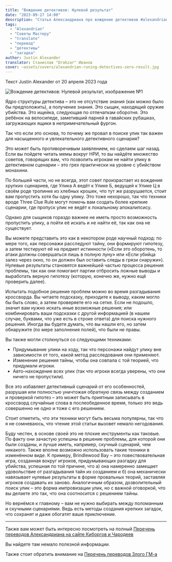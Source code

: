 ```yaml
---
title: "Вождение детективов: Нулевой результат"
date: "2023-09-27 14:00"
description: "Статья Александриана про вождение детективов #alexandrian #gmtips #detective #mystery"
tags: 
  - "Alexandrian"
  - "Советы Мастеру"
  - "translate"
  - "перевод"
  - "детективы"
  - "загадка"
author: Justin Alexander
translator: Станислав "Drakzar" Иванов
cover: ~assets/covers/alexandrian-runing-detectives-zero-result.jpg
--- 
```


Текст Justin Alexander от 20 апреля 2023 года

![Вождение детективов: Нулевой результат, изображение №1 ](https://cyborgsandmages.com/images/alexandrian-runing-detectives-zero-result.jpg)

Ядро структуры детектива – это не отсутствие знания (как можно было бы предположить), а получение знания. Это сыщик, находящий оружие убийства. Это ищейка, следующая по отпечаткам оборотня. Это ребёнок на велосипеде, заметивший парней в гавайских рубашках, загружающих ящики в непримечательный фургон.

Так что если это основа, то почему же провал в поиске улик так важен для насыщенного и увлекательного детективного сценария?

Это может быть противоречивым заявлением, но сделаем шаг назад. Если вы пойдете читать мемы вокруг НРИ, то вы найдёте множество советов, говорящих вам, что позволить игрокам не найти улику в детективном сценарии – это грех практически на уровне с убийством монахини.

По большей части, но не всегда, этот совет произрастает из вождения хрупких сценариев, где Улика А ведёт к Улике Б, ведущей к Улике Ц в своём роде тропинке из хлебных крошек, что тут же разрушается, стоит вам пропустить хотя бы одну улику. Это тоже нехорошо, так что техники вроде Three Clue Rule могут помочь вам создать более крепкие сценарии, где пропуск улик не ведёт к локальному апокалипсису.

Однако для сыщиков гораздо важнее не иметь просто возможность пропустить улику, а пойти её искать и не найти её, так как она не существует.

Вы можете представить это как в некотором роде научный подход: по мере того, как персонажи расследуют тайну, они формируют гипотезу, а затем тестируют её на предмет истинности («Если это оборотень, то атаки должны совершаться лишь в полную луну» или «Если убийца залез через окно, то он должен был оставить следы в грязи снаружи»). Нулевые результаты становятся важнейшей частью процесса решения проблемы, так как они помогают партии отбросить ложные выводы и выработать верную гипотезу (которую, конечно же, нужно ещё проверить далее).

Испытать подобное решение проблем можно во время разгадывания кроссворда. Вы читаете подсказку, приходите к выводу, каким могло бы быть слово, а затем проверяете его на сетке. Если не подошло, значит вам нужно искать иные возможные решения; или комбинировать ваши подсказки с другой информацией (в нашем случае, буквами, что уже есть в строке ответа) для поиска нужного решения. Иногда вы будете думать, что вы нашли его, но затем обнаружите (по мере заполнения полей), что были не правы.

Вы также могли столкнуться со следующими техниками:
- Придумывание улики на ходу, так что персонажи найдут улику вне зависимости от того, какой метод расследования они применяют.
- Изменение решения тайны, чтобы она совпала с той теорией, что придумали игроки.
- Авто-нахождение всех улик (так что игроки всегда уверены, что они ничего не пропустили).

Все это избавляет детективный сценарий от его особенностей, разрушая или полностью уничтожая обратную связь между созданием и проверкой гипотез – это может быть приятным записывать в кроссворд случайные слова в послеобеденное время, только это ведь совершенно не одно и тоже с его решением.

Стоит отметить, что эти техники могут быть весьма популярны, так что я не сомневаюсь, что чтение этой статьи вызовет немало негодования.

Буду честен, в основе своей это не плохие инструменты как таковые. По факту они зачастую успешны в решение проблемы, для которой они были созданы, и лучше иметь, например, скучный сценарий, чем никакого. Также вполне возможно использовать такие техники в изменённом виде. К примеру, Brindlewood Bay – это повествовательная игра, созданная вокруг игроков, придумывающих разгадку для убийства, успешная по той причине, что а) она намеренно замещает удовольствие от разгадывания тайн их созданием и б) она механически навязывает нулевые результаты в форме провальных теорий, заставляя игроков создавать их заново. Аналогичным образом, дозволительный поиск улик – это форма импровизации улик, но с важной оговоркой, что вы делаете это так, что она соотносится с решением тайны.

Но вернёмся к главному – вам не нужно выбирать между поломанным и скучными сценариями. Ведь есть методы создания крепких загадок, что сохранят и даже обогатят ваше приключение.

---

Также вам может быть интересно посмотреть на полный 
[Перечень переводов Александриана на сайте Киборгов и Чародеев](https://cyborgsandmages.com/posts/translations/alexandrian-index)

Вы найдете там немало полезной информации.

Также стоит обратить внимание на [Перечень переводов Злого ГМ-а](https://cyborgsandmages.com/posts/translations/angrygm-index)

